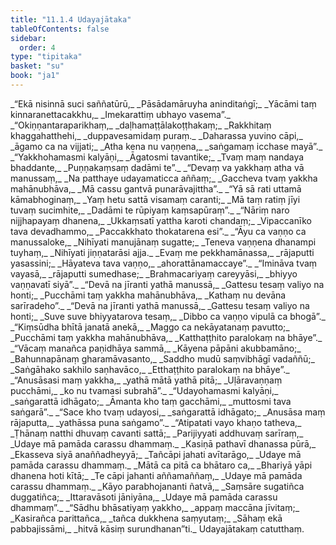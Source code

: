 ```yaml
---
title: "11.1.4 Udayajātaka"
tableOfContents: false
sidebar:
  order: 4
type: "tipitaka"
basket: "su"
book: "ja1"
---
```



<DynamicBreadcrumb />

<Division number="37" book="ja1">

<Paragraph number="2146" type="verses" book="ja1">
_“Ekā nisinnā suci saññatūrū,_  
_Pāsādamāruyha aninditaṅgī;_  
_Yācāmi taṃ kinnaranettacakkhu,_  
_Imekarattiṃ ubhayo vasema”._  

</Paragraph>

</Division>
<Division number="38" book="ja1">

<Paragraph number="2147" type="verses" book="ja1">
_“Okiṇṇantaraparikhaṃ,_  
_daḷhamaṭṭālakoṭṭhakaṃ;_  
_Rakkhitaṃ khaggahatthehi,_  
_duppavesamidaṃ puraṃ._  

</Paragraph>

</Division>
<Division number="39" book="ja1">

<Paragraph number="2148" type="verses" book="ja1">
_Daharassa yuvino cāpi,_  
_āgamo ca na vijjati;_  
_Atha kena nu vaṇṇena,_  
_saṅgamaṃ icchase mayā”._  

</Paragraph>

</Division>
<Division number="40" book="ja1">

<Paragraph number="2149" type="verses" book="ja1">
_“Yakkhohamasmi kalyāṇi,_  
_Āgatosmi tavantike;_  
_Tvaṃ maṃ nandaya bhaddante,_  
_Puṇṇakaṃsaṃ dadāmi te”._  

</Paragraph>

</Division>
<Division number="41" book="ja1">

<Paragraph number="2150" type="verses" book="ja1">
_“Devaṃ va yakkhaṃ atha vā manussaṃ,_  
_Na patthaye udayamaticca aññaṃ;_  
_Gaccheva tvaṃ yakkha mahānubhāva,_  
_Mā cassu gantvā punarāvajittha”._  

</Paragraph>

</Division>
<Division number="42" book="ja1">

<Paragraph number="2151" type="verses" book="ja1">
_“Yā sā rati uttamā kāmabhoginaṃ,_  
_Yaṃ hetu sattā visamaṃ caranti;_  
_Mā taṃ ratiṃ jīyi tuvaṃ sucimhite,_  
_Dadāmi te rūpiyaṃ kaṃsapūraṃ”._  

</Paragraph>

</Division>
<Division number="43" book="ja1">

<Paragraph number="2152" type="verses" book="ja1">
_“Nāriṃ naro nijjhapayaṃ dhanena,_  
_Ukkaṃsatī yattha karoti chandaṃ;_  
_Vipaccanīko tava devadhammo,_  
_Paccakkhato thokatarena esi”._  

</Paragraph>

</Division>
<Division number="44" book="ja1">

<Paragraph number="2153" type="verses" book="ja1">
_“Āyu ca vaṇṇo ca manussaloke,_  
_Nihīyati manujānaṃ sugatte;_  
_Teneva vaṇṇena dhanampi tuyhaṃ,_  
_Nihīyati jiṇṇatarāsi ajja._  

</Paragraph>

</Division>
<Division number="45" book="ja1">

<Paragraph number="2154" type="verses" book="ja1">
_Evaṃ me pekkhamānassa,_  
_rājaputti yasassini;_  
_Hāyateva tava vaṇṇo,_  
_ahorattānamaccaye”._  

</Paragraph>

</Division>
<Division number="46" book="ja1">

<Paragraph number="2155" type="verses" book="ja1">
_“Imināva tvaṃ vayasā,_  
_rājaputti sumedhase;_  
_Brahmacariyaṃ careyyāsi,_  
_bhiyyo vaṇṇavatī siyā”._  

</Paragraph>

</Division>
<Division number="47" book="ja1">

<Paragraph number="2156" type="verses" book="ja1">
_“Devā na jīranti yathā manussā,_  
_Gattesu tesaṃ valiyo na honti;_  
_Pucchāmi taṃ yakkha mahānubhāva,_  
_Kathaṃ nu devāna sarīradeho”._  

</Paragraph>

</Division>
<Division number="48" book="ja1">

<Paragraph number="2157" type="verses" book="ja1">
_“Devā na jīranti yathā manussā,_  
_Gattesu tesaṃ valiyo na honti;_  
_Suve suve bhiyyatarova tesaṃ,_  
_Dibbo ca vaṇṇo vipulā ca bhogā”._  

</Paragraph>

</Division>
<Division number="49" book="ja1">

<Paragraph number="2158" type="verses" book="ja1">
_“Kiṃsūdha bhītā janatā anekā,_  
_Maggo ca nekāyatanaṃ pavutto;_  
_Pucchāmi taṃ yakkha mahānubhāva,_  
_Katthaṭṭhito paralokaṃ na bhāye”._  

</Paragraph>

</Division>
<Division number="50" book="ja1">

<Paragraph number="2159" type="verses" book="ja1">
_“Vācaṃ manañca paṇidhāya sammā,_  
_Kāyena pāpāni akubbamāno;_  
_Bahunnapānaṃ gharamāvasanto,_  
_Saddho mudū saṃvibhāgī vadaññū;_  
_Saṅgāhako sakhilo saṇhavāco,_  
_Etthaṭṭhito paralokaṃ na bhāye”._  

</Paragraph>

</Division>
<Division number="51" book="ja1">

<Paragraph number="2160" type="verses" book="ja1">
_“Anusāsasi maṃ yakkha,_  
_yathā mātā yathā pitā;_  
_Uḷāravaṇṇaṃ pucchāmi,_  
_ko nu tvamasi subrahā”._  

</Paragraph>

</Division>
<Division number="52" book="ja1">

<Paragraph number="2161" type="verses" book="ja1">
_“Udayohamasmi kalyāṇi,_  
_saṅgarattā idhāgato;_  
_Āmanta kho taṃ gacchāmi,_  
_muttosmi tava saṅgarā”._  

</Paragraph>

</Division>
<Division number="53" book="ja1">

<Paragraph number="2162" type="verses" book="ja1">
_“Sace kho tvaṃ udayosi,_  
_saṅgarattā idhāgato;_  
_Anusāsa maṃ rājaputta,_  
_yathāssa puna saṅgamo”._  

</Paragraph>

</Division>
<Division number="54" book="ja1">

<Paragraph number="2163" type="verses" book="ja1">
_“Atipatati vayo khaṇo tatheva,_  
_Ṭhānaṃ natthi dhuvaṃ cavanti sattā;_  
_Parijiyyati addhuvaṃ sarīraṃ,_  
_Udaye mā pamāda carassu dhammaṃ._  

</Paragraph>

</Division>
<Division number="55" book="ja1">

<Paragraph number="2164" type="verses" book="ja1">
_Kasiṇā pathavī dhanassa pūrā,_  
_Ekasseva siyā anaññadheyyā;_  
_Tañcāpi jahati avītarāgo,_  
_Udaye mā pamāda carassu dhammaṃ._  

</Paragraph>

</Division>
<Division number="56" book="ja1">

<Paragraph number="2165" type="verses" book="ja1">
_Mātā ca pitā ca bhātaro ca,_  
_Bhariyā yāpi dhanena hoti kītā;_  
_Te cāpi jahanti aññamaññaṃ,_  
_Udaye mā pamāda carassu dhammaṃ._  

</Paragraph>

</Division>
<Division number="57" book="ja1">

<Paragraph number="2166" type="verses" book="ja1">
_Kāyo parabhojananti ñatvā,_  
_Saṃsāre sugatiñca duggatiñca;_  
_Ittaravāsoti jāniyāna,_  
_Udaye mā pamāda carassu dhammaṃ”._  

</Paragraph>

</Division>
<Division number="58" book="ja1">

<Paragraph number="2167" type="verses" book="ja1">
_“Sādhu bhāsatiyaṃ yakkho,_  
_appaṃ maccāna jīvitaṃ;_  
_Kasirañca parittañca,_  
_tañca dukkhena saṃyutaṃ;_  
_Sāhaṃ ekā pabbajissāmi,_  
_hitvā kāsiṃ surundhanan”ti._  


</Paragraph>
</Division>

<Paragraph number="2168" type="center" book="ja1">
Udayajātakaṃ catutthaṃ.
</Paragraph>